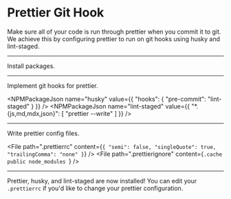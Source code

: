 # Prettier Git Hook

Make sure all of your code is run through prettier when you commit it to git.
We achieve this by configuring prettier to run on git hooks using husky and
lint-staged.

---

Install packages.

<NPMPackage name="husky" />
<NPMPackage name="prettier" />
<NPMPackage name="lint-staged" />

---

Implement git hooks for prettier.

<NPMPackageJson
  name="husky"
  value={{
    "hooks": {
      "pre-commit": "lint-staged"
    }
  }}
/>
<NPMPackageJson
  name="lint-staged"
  value={{
    "*.{js,md,mdx,json}": [
      "prettier --write"
    ]
  }}
/>

---

Write prettier config files.

<File
  path=".prettierrc"
  content={`{
  "semi": false,
  "singleQuote": true,
  "trailingComma": "none"
}`}
/>
<File
  path=".prettierignore"
  content={`.cache
public
node_modules
`}
/>

---

Prettier, husky, and lint-staged are now installed! You can edit your `.prettierrc`
if you'd like to change your prettier configuration.
